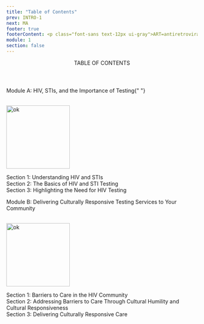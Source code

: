 ```yaml
---
title: "Table of Contents"
prev: INTRO-1
next: MA
footer: true
footerContent: <p class="font-sans text-12px ui-gray">ART=antiretroviral therapy.</p>
module: 1
section: false
---
```


<Header title="ok">
  <span className="text-red">TABLE OF CONTENTS</span>
</Header>
<SingleLayout left>
  <p className="text-lg md:text-xl 2xl:text-3xl font-sans font-medium">
    <span className="text-red ">Module A:</span> HIV, STIs, and the Importance
    of Testing{" "}
  </p>
  <br/>

<PotatoLayout mxAuto>
  <Image src="/lens.svg" width="167px" height="167px" alt="ok" />
  <p className="text-left font-sans text-base 2xl:text-2xl">
    <span className="text-red font-medium"> Section 1: </span> Understanding HIV
    and STIs
    <br />
    <span className="text-red font-medium"> Section 2: </span> The Basics of HIV
    and STI Testing
    <br />
    <span className="text-red font-medium"> Section 3: </span> Highlighting the
    Need for HIV Testing
  </p>
</PotatoLayout>
<p className="text-lg md:text-xl 2xl:text-3xl font-sans font-medium">
  <span className="text-red ">Module B:</span> Delivering Culturally Responsive
  Testing Services to Your Community
</p>
<br />

<PotatoLayout left>
  <Image src="/Group_256.svg" width="167px" height="167px" alt="ok" />
  <p className="text-left font-sans text-1rem text-base 2xl:text-2xl">
    <span className="text-red font-medium"> Section 1: </span> Barriers to Care
    in the HIV Community
    <br />
    <span className="text-red font-medium"> Section 2: </span> Addressing
    Barriers to Care Through Cultural Humility and Cultural Responsiveness
    <br />
    <span className="text-red font-medium"> Section 3: </span> Delivering
    Culturally Responsive Care
  </p>
</PotatoLayout>

</SingleLayout>
